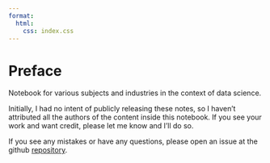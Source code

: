 ```yaml
---
format:
  html: 
    css: index.css
---
```


# Preface {.unnumbered}

Notebook for various subjects and industries in the context of data science.

Initially, I had no intent of publicly releasing these notes, so I haven't attributed all the authors of the content inside this notebook. If you see your work and want credit, please let me know and I'll do so.

If you see any mistakes or have any questions, please open an issue at the github [repository](https://github.com/ercbk/Domain-Knowledge-Notebook).
